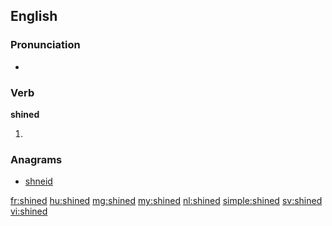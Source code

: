 ==English==

===Pronunciation===
* {{IPA|/ˈʃaɪnd/}}

===Verb===
'''shined'''

# {{past of|[[shine]]}}

===Anagrams===
* [[shneid#English|shneid]]

[[fr:shined]]
[[hu:shined]]
[[mg:shined]]
[[my:shined]]
[[nl:shined]]
[[simple:shined]]
[[sv:shined]]
[[vi:shined]]
